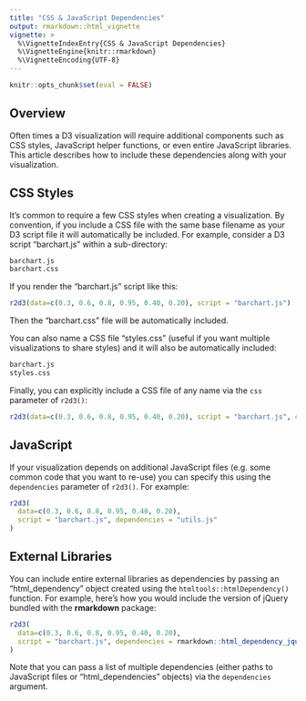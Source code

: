 ```yaml
---
title: "CSS & JavaScript Dependencies"
output: rmarkdown::html_vignette
vignette: >
  %\VignetteIndexEntry{CSS & JavaScript Dependencies}
  %\VignetteEngine{knitr::rmarkdown}
  %\VignetteEncoding{UTF-8}
---
```


```r
knitr::opts_chunk$set(eval = FALSE)
```

## Overview

Often times a D3 visualization will require additional components such as CSS styles,  JavaScript helper functions, or even entire JavaScript libraries. This article describes how to include these dependencies along with your visualization.

## CSS Styles

It's common to require a few CSS styles when creating a visualization. By convention, if you include a CSS file with the same base filename as your D3 script file it will automatically be included. For example, consider a D3 script "barchart.js" within a sub-directory:

```bash
barchart.js
barchart.css
```

If you render the "barchart.js" script like this:

```r
r2d3(data=c(0.3, 0.6, 0.8, 0.95, 0.40, 0.20), script = "barchart.js")
```

Then the "barchart.css" file will be automatically included.

You can also name a CSS file "styles.css" (useful if you want multiple visualizations to share styles) and it will also be automatically included:

```bash
barchart.js
styles.css
```

Finally, you can explicitly include a CSS file of any name via the `css` parameter of `r2d3()`:

```r
r2d3(data=c(0.3, 0.6, 0.8, 0.95, 0.40, 0.20), script = "barchart.js", css = "theme.css")
```

## JavaScript

If your visualization depends on additional JavaScript files (e.g. some common code that you want to re-use) you can specify this using the `dependencies` parameter of `r2d3()`. For example:

```r
r2d3(
  data=c(0.3, 0.6, 0.8, 0.95, 0.40, 0.20), 
  script = "barchart.js", dependencies = "utils.js"
)
```

## External Libraries

You can include entire external libraries as dependencies by passing an "html_dependency" object created using the `htmltools::htmlDependency()` function. For example, here's how you would include the version of jQuery bundled with the **rmarkdown** package:

```r
r2d3(
  data=c(0.3, 0.6, 0.8, 0.95, 0.40, 0.20), 
  script = "barchart.js", dependencies = rmarkdown::html_dependency_jquery()
)
```

Note that you can pass a list of multiple dependencies (either paths to JavaScript files or "html_dependencies" objects) via the `dependencies` argument.





